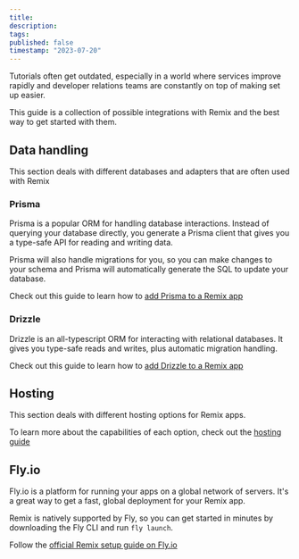 ```yaml
---
title:
description:
tags:
published: false
timestamp: "2023-07-20"
---
```


Tutorials often get outdated, especially in a world where services improve rapidly and developer relations teams are constantly on top of making set up easier.

This guide is a collection of possible integrations with Remix and the best way to get started with them.

## Data handling

This section deals with different databases and adapters that are often used with Remix

### Prisma

Prisma is a popular ORM for handling database interactions. Instead of querying your database directly, you generate a Prisma client that gives you a type-safe API for reading and writing data.

Prisma will also handle migrations for you, so you can make changes to your schema and Prisma will automatically generate the SQL to update your database.

Check out this guide to learn how to [add Prisma to a Remix app](/content/remix-prisma)

### Drizzle

Drizzle is an all-typescript ORM for interacting with relational databases. It gives you type-safe reads and writes, plus automatic migration handling.

Check out this guide to learn how to [add Drizzle to a Remix app](/content/remix-drizzle)

## Hosting

This section deals with different hosting options for Remix apps.

To learn more about the capabilities of each option, check out the [hosting guide](/content/where-to-host-remix)

## Fly.io

Fly.io is a platform for running your apps on a global network of servers. It's a great way to get a fast, global deployment for your Remix app.

Remix is natively supported by Fly, so you can get started in minutes by downloading the Fly CLI and run `fly launch`.

Follow the [official Remix setup guide on Fly.io](https://fly.io/docs/languages-and-frameworks/remix/)
